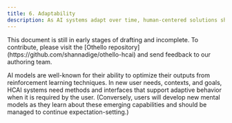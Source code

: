 ```yaml
---
title: 6. Adaptability
description: As AI systems adapt over time, human-centered solutions should adjust accordingly to user expectations and behaviors.
---
```


<Callout type='warning'>
  This document is still in early stages of drafting and incomplete. To contribute, please visit the [Othello repository](https://github.com/shannadige/othello-hcai) and send feedback to our authoring team.
</Callout>

AI models are well-known for their ability to optimize their outputs from reinforcement learning techniques. In new user needs, contexts, and goals, HCAI systems need methods and interfaces that support adaptive behavior when it is required by the user. (Conversely, users will develop new mental models as they learn about these emerging capabilities and should be managed to continue expectation-setting.)